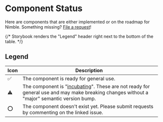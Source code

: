 
<Meta title="Component Status" />

# Component Status

Here are components that are either implemented or on the roadmap for Nimble. Something missing? [File a request](https://github.com/ni/nimble/issues/new/choose)!

<Story of={componentStatus} />

{/* Storybook renders the "Legend" header right next to the bottom of the table. */}
&nbsp;

## Legend

| Icon | Description                                                                                                                                                              |
| ---- | ------------------------------------------------------------------------------------------------------------------------------------------------------------------------ |
| ✅   | The component is ready for general use.                                                                                                                                  |
| ⚠️   | The component is "[incubating](/docs/incubating-docs--docs)". These are not ready for general use and may make breaking changes without a "major" semantic version bump. |
| ⭕   | The component doesn't exist yet. Please submit requests by commenting on the linked issue.                                                                               |
